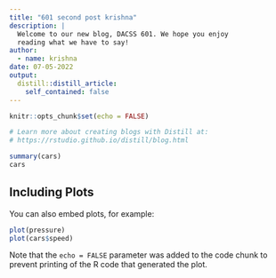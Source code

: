 ```yaml
---
title: "601 second post krishna"
description: |
  Welcome to our new blog, DACSS 601. We hope you enjoy 
  reading what we have to say!
author:
  - name: krishna
date: 07-05-2022
output:
  distill::distill_article:
    self_contained: false
---
```


```r
knitr::opts_chunk$set(echo = FALSE)

# Learn more about creating blogs with Distill at:
# https://rstudio.github.io/distill/blog.html

```


```r
summary(cars)
cars
```

## Including Plots

You can also embed plots, for example:

```r
plot(pressure)
plot(cars$speed)
```

Note that the `echo = FALSE` parameter was added to the code chunk to prevent printing of the R code that generated the plot.


